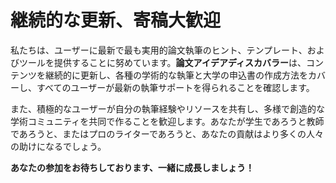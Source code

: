 # 継続的な更新、寄稿大歓迎

私たちは、ユーザーに最新で最も実用的論文執筆のヒント、テンプレート、およびツールを提供することに努めています。**論文アイデアディスカバラー**は、コンテンツを継続的に更新し、各種の学術的な執筆と大学の申込書の作成方法をカバーし、すべてのユーザーが最新の執筆サポートを得られることを確認します。

また、積極的なユーザーが自分の執筆経験やリソースを共有し、多様で創造的な学術コミュニティを共同で作ることを歓迎します。あなたが学生であろうと教師であろうと、またはプロのライターであろうと、あなたの貢献はより多くの人々の助けになるでしょう。

**あなたの参加をお待ちしております、一緒に成長しましょう！**

